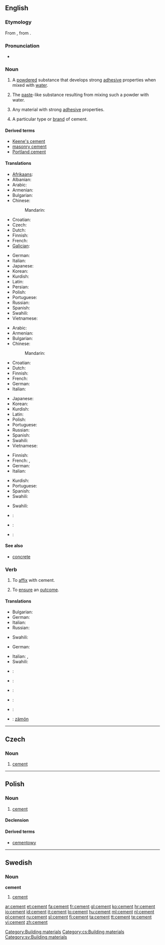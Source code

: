 ==English==

===Etymology===
From {{etyl|la}} {{term|caementum||quarry stone; stone chips for making mortar|lang=la}}, from {{term|caedo||I cut, hew}}.

===Pronunciation===
* {{audio|en-us-cement.ogg|Audio (US)}}

===Noun===
{{wikipedia}}
{{en-noun}}

# {{uncountable}} A [[powdered]] substance that develops strong [[adhesive]] properties when mixed with [[water]].
# {{uncountable}} The [[paste]]-like substance resulting from mixing such a powder with water.
# {{uncountable}} Any material with strong [[adhesive]] properties.
# {{countable}} A particular type or [[brand]] of cement.

====Derived terms====
* [[Keene's cement]]
* [[masonry cement]]
* [[Portland cement]]

====Translations====
{{trans-top|a powdered substance}}
* [[Afrikaans]]: {{t|af|sement|xs=Afrikaans}}
* Albanian: {{t|sq|çimento|xs=Albanian}}
* Arabic: {{t|ar|أسمنت|m|tr='ásmant}}
* Armenian: {{t-|hy|ցեմենտ|tr=c’ement|xs=Armenian}}
* Bulgarian: {{t|bg|цимент|m|tr=cimént}}
* Chinese:
*: Mandarin: {{t|cmn|水泥|tr=shuǐní|sc=Hani}}
* Croatian: {{t+|hr|cement|m}}
* Czech: {{t-|cs|cement|m}}
* Dutch: {{t+|nl|cement|n}}
* Finnish: {{t-|fi|sementti}}
* French: {{t+|fr|ciment}}
* [[Galician]]: {{t+|gl|cemento|xs=Galician}}
{{trans-mid}}
* German: {{t-|de|Zement|m}}
* Italian: {{t+|it|cemento|m}}
* Japanese: {{t-|ja|セメント|tr=semento}}
* Korean: {{t|ko|시멘트|tr=simaeteu}}
* Kurdish: {{t|ku|چه‌مه‌نتۆ|sc=ku-Arab}}
* Latin: {{t|la|caementum}}
* Persian: {{t+|fa|سیمان|tr=simân|xs=Persian}}
* Polish: {{t+|pl|cement|m}}
* Portuguese: {{t+|pt|cimento|m}}
* Russian: {{t+|ru|цемент|m|tr=cem'ént}}
* Spanish: {{t+|es|cemento|m}}
* Swahili: {{t+|sw|simiti|xs=Swahili}}
* Vietnamese: {{t|vi|xi măng|xs=Vietnamese}}
{{trans-bottom}}

{{trans-top|the paste-like substance}}
* Arabic: {{t|ar|أسمنت|m|tr='ásmant}}
* Armenian: {{t-|hy|ցեմենտ|tr=c’ement|xs=Armenian}}
* Bulgarian: {{t|bg|цимент|m}}
* Chinese:
*: Mandarin: {{t|cmn|水泥|tr=shuǐní|sc=Hani}}
* Croatian: {{t+|hr|cement|m}}
* Dutch: {{t+|nl|cement|n}}
* Finnish: {{t-|fi|sementti}}
* French: {{t+|fr|ciment|m}}
* German: {{t-|de|Zement|m}}
* Italian: {{t+|it|adesivo}}
{{trans-mid}}
* Japanese: {{t-|ja|セメント|tr=semento}}
* Korean: {{t|ko|시멘트|tr=simaeteu}}
* Kurdish: {{t|ku|چه‌مه‌نتۆ|sc=ku-Arab}}
* Latin: {{t|la|caementum}}
* Polish: {{t+|pl|cement|m}}
* Portuguese: {{t+|pt|cimento|m}}
* Russian: {{t+|ru|цемент|m|tr=cem'ént}}
* Spanish: {{t+|es|pegamento}}
* Swahili: {{t+|sw|simiti|xs=Swahili}}
* Vietnamese: {{t|vi|xi măng|xs=Vietnamese}}
{{trans-bottom}}

{{trans-top|any material with strong adhesive properties}}
* Finnish: {{t+|fi|liima}}
* French: {{t+|fr|colle|f}}, {{t+|fr|adhésif|m}}
* German: {{t-|de|Zement|m}}
* Italian: {{t+|it|adesivo}}
{{trans-mid}}
* Kurdish: {{t|ku|چه‌مه‌نتۆ|sc=ku-Arab}}
* Portuguese: {{t+|pt|cimento|m}}
* Spanish: {{t+|es|pegamento}}
* Swahili: {{t+|sw|simiti|xs=Swahili}}
{{trans-bottom}}

{{trans-top|a particular type or brand of cement}}
* Swahili: {{t+|sw|simiti|xs=Swahili}}
{{trans-mid}}
{{trans-bottom}}

{{checktrans-top}}
* {{ttbc|Interlingua}}: {{t-|ia|cemento|xs=Interlingua}}
* {{ttbc|Ido}}: {{t+|io|cemento|xs=Ido}}
* {{ttbc|Volapük}}: {{t|vo|zäm|xs=Volapük}}
{{trans-bottom}}

====See also====
* [[concrete]]

===Verb===
{{en-verb}}

# To [[affix]] with cement.
# {{figuratively}} To [[ensure]] an [[outcome]].

====Translations====
{{trans-top|to affix with cement}}
* Bulgarian: {{t|bg|циментирам}}
* German: {{t+|de|zementieren}}
* Italian: {{t|it|cementare}}
* Russian: {{t|ru|цементировать|tr=cem'entírovat'}} {{impf}}
{{trans-mid}}
* Swahili: {{t+|sw|simiti|xs=Swahili}}
{{trans-bottom}}

{{trans-top|to ensure an outcome}}
* German: {{t+|de|zementieren}}
{{trans-mid}}
* Italian: {{t|it|cementare}},  {{t|it|consolidare}}
* Swahili: {{t+|sw|simiti|xs=Swahili}}
{{trans-bottom}}

{{checktrans-top}}
* {{ttbc|French}}: {{t|fr|cimenter}}
* {{ttbc|Interlingua}}: {{t-|ia|cementar|xs=Interlingua}}
* {{ttbc|Italian}}: {{t-|it|cementare}}
{{checktrans-mid}}
* {{ttbc|Portuguese}}: {{t|pt|cimentar}}
* {{ttbc|Spanish}}: {{t-|es|cementar}}
* {{ttbc|Volapük}}: [[zämön]]
{{checktrans-bottom}}

[[Category:Building materials]]

----

==Czech==

===Noun===
{{cs-noun|g=m}}

# [[#English|cement]]

[[Category:cs:Building materials]]

----

==Polish==

===Noun===
{{infl|pl|noun|g=m}}

# [[#English|cement]]

====Declension====
{{pl-decl-noun-sing
|cement
|cementu
|cementowi
|cement
|cementem
|cemencie
|cemencie
}}

====Derived terms====
* [[cementowy]]

----

==Swedish==

===Noun===
{{sv-noun-unc-irreg-c|2=cementen}}
'''cement''' {{c}}

# [[#English|cement]]

[[Category:sv:Building materials]]

[[ar:cement]]
[[et:cement]]
[[fa:cement]]
[[fr:cement]]
[[gl:cement]]
[[ko:cement]]
[[hr:cement]]
[[io:cement]]
[[id:cement]]
[[it:cement]]
[[lo:cement]]
[[hu:cement]]
[[ml:cement]]
[[nl:cement]]
[[pl:cement]]
[[ru:cement]]
[[sl:cement]]
[[fi:cement]]
[[ta:cement]]
[[tt:cement]]
[[te:cement]]
[[vi:cement]]
[[zh:cement]]
